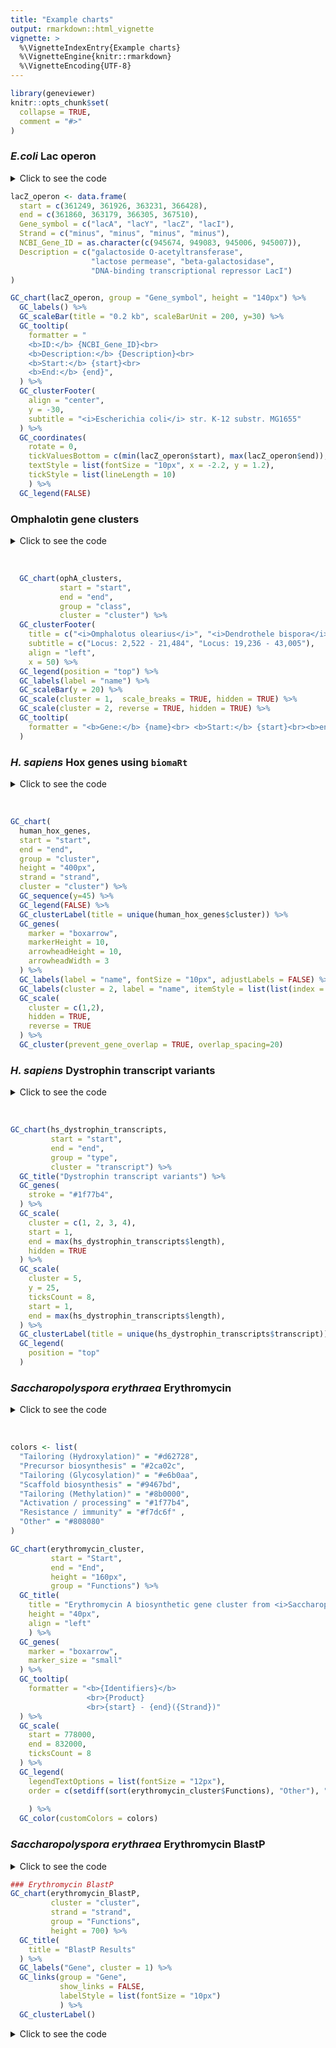 ```yaml
---
title: "Example charts"
output: rmarkdown::html_vignette
vignette: >
  %\VignetteIndexEntry{Example charts}
  %\VignetteEngine{knitr::rmarkdown}
  %\VignetteEncoding{UTF-8}
---
```


```r
library(geneviewer)
knitr::opts_chunk$set(
  collapse = TRUE,
  comment = "#>"
)
```

### *E.coli* Lac operon

<details>
<summary>Click to see the code</summary>
```r
lacZ_operon <- data.frame(
  start = c(361249, 361926, 363231, 366428), 
  end = c(361860, 363179, 366305, 367510), 
  Gene_symbol = c("lacA", "lacY", "lacZ", "lacI"), 
  Strand = c("minus", "minus", "minus", "minus"), 
  NCBI_Gene_ID = as.character(c(945674, 949083, 945006, 945007)), 
  Description = c("galactoside O-acetyltransferase", 
                  "lactose permease", "beta-galactosidase", 
                  "DNA-binding transcriptional repressor LacI")
)

GC_chart(lacZ_operon, group = "Gene_symbol", height = "140px") %>%
  GC_labels() %>%
  GC_scaleBar(title = "0.2 kb", scaleBarUnit = 200, y=30) %>%
  GC_tooltip(
    formatter = "
    <b>ID:</b> {NCBI_Gene_ID}<br>
    <b>Description:</b> {Description}<br>
    <b>Start:</b> {start}<br>
    <b>End:</b> {end}",
  ) %>%
  GC_clusterFooter(
    align = "center",
    y = -30,
    subtitle = "<i>Escherichia coli</i> str. K-12 substr. MG1655" 
  ) %>%
  GC_coordinates(
    rotate = 0,
    tickValuesBottom = c(min(lacZ_operon$start), max(lacZ_operon$end)),
    textStyle = list(fontSize = "10px", x = -2.2, y = 1.2),
    tickStyle = list(lineLength = 10)
    ) %>%
  GC_legend(FALSE)
```
</details>

```r
lacZ_operon <- data.frame(
  start = c(361249, 361926, 363231, 366428), 
  end = c(361860, 363179, 366305, 367510), 
  Gene_symbol = c("lacA", "lacY", "lacZ", "lacI"), 
  Strand = c("minus", "minus", "minus", "minus"), 
  NCBI_Gene_ID = as.character(c(945674, 949083, 945006, 945007)), 
  Description = c("galactoside O-acetyltransferase", 
                  "lactose permease", "beta-galactosidase", 
                  "DNA-binding transcriptional repressor LacI")
)

GC_chart(lacZ_operon, group = "Gene_symbol", height = "140px") %>%
  GC_labels() %>%
  GC_scaleBar(title = "0.2 kb", scaleBarUnit = 200, y=30) %>%
  GC_tooltip(
    formatter = "
    <b>ID:</b> {NCBI_Gene_ID}<br>
    <b>Description:</b> {Description}<br>
    <b>Start:</b> {start}<br>
    <b>End:</b> {end}",
  ) %>%
  GC_clusterFooter(
    align = "center",
    y = -30,
    subtitle = "<i>Escherichia coli</i> str. K-12 substr. MG1655" 
  ) %>%
  GC_coordinates(
    rotate = 0,
    tickValuesBottom = c(min(lacZ_operon$start), max(lacZ_operon$end)),
    textStyle = list(fontSize = "10px", x = -2.2, y = 1.2),
    tickStyle = list(lineLength = 10)
    ) %>%
  GC_legend(FALSE)
```

### Omphalotin gene clusters

<details>
<summary>Click to see the code</summary>
```r
  GC_chart(ophA_clusters, 
           start = "start",
           end = "end",
           group = "class",
           cluster = "cluster") %>%
  GC_clusterFooter(
    title = c("<i>Omphalotus olearius</i>", "<i>Dendrothele bispora</i>"), 
    subtitle = c("Locus: 2,522 - 21,484", "Locus: 19,236 - 43,005"),
    align = "left",
    x = 50) %>%
  GC_legend(position = "top") %>%
  GC_labels(label = "name") %>%
  GC_scaleBar(y = 20) %>%
  GC_scale(cluster = 1,  scale_breaks = TRUE, hidden = TRUE) %>%
  GC_scale(cluster = 2, reverse = TRUE, hidden = TRUE) %>%
  GC_tooltip(
    formatter = "<b>Gene:</b> {name}<br> <b>Start:</b> {start}<br><b>end:</b> {end}"
  )
```
</details>

<br>

```r
  GC_chart(ophA_clusters, 
           start = "start",
           end = "end",
           group = "class",
           cluster = "cluster") %>%
  GC_clusterFooter(
    title = c("<i>Omphalotus olearius</i>", "<i>Dendrothele bispora</i>"), 
    subtitle = c("Locus: 2,522 - 21,484", "Locus: 19,236 - 43,005"),
    align = "left",
    x = 50) %>%
  GC_legend(position = "top") %>%
  GC_labels(label = "name") %>%
  GC_scaleBar(y = 20) %>%
  GC_scale(cluster = 1,  scale_breaks = TRUE, hidden = TRUE) %>%
  GC_scale(cluster = 2, reverse = TRUE, hidden = TRUE) %>%
  GC_tooltip(
    formatter = "<b>Gene:</b> {name}<br> <b>Start:</b> {start}<br><b>end:</b> {end}"
  )
```

### *H. sapiens* Hox genes using `biomaRt`

<details>
<summary>Click to see the code</summary>
```r
# Get HOX gene positions 
library(biomaRt)

ensembl <- useMart("ensembl", dataset = "hsapiens_gene_ensembl")

hox_gene_sets <- list(
  HOXA = c("HOXA1", "HOXA2", "HOXA3", "HOXA4", "HOXA5", "HOXA6", "HOXA7", "HOXA9", "HOXA10", "HOXA11", "HOXA13"),
  HOXB = c("HOXB1", "HOXB2", "HOXB3", "HOXB4", "HOXB5", "HOXB6", "HOXB7", "HOXB8", "HOXB9", "HOXB13"),
  HOXC = c("HOXC4", "HOXC5", "HOXC6", "HOXC8", "HOXC9", "HOXC10", "HOXC11", "HOXC12", "HOXC13"),
  HOXD = c("HOXD1", "HOXD3", "HOXD4", "HOXD8", "HOXD9", "HOXD10", "HOXD11", "HOXD12", "HOXD13")
)

get_gene_positions <- function(gene_list, cluster_name) {

  result <- getBM(attributes = c('hgnc_symbol', 'chromosome_name', 'strand', 'start_position', 'end_position'),
                  filters = 'hgnc_symbol',
                  values = gene_list,
                  mart = ensembl)
  transform(result, cluster = cluster_name)
}

# Apply get_gene_positions to each gene set
hox_gene_positions <- base::lapply(names(hox_gene_sets), function(cluster_name) {
  get_gene_positions(hox_gene_sets[[cluster_name]], cluster_name)
})

# Combine the results into a single data frame
combined_hox_genes <- do.call(rbind, hox_gene_positions)

# Add gene names
combined_hox_genes$name <- paste0(substr(combined_hox_genes$hgnc_symbol, 1, 3), substr(combined_hox_genes$hgnc_symbol, 5, nchar(combined_hox_genes$hgnc_symbol)))
```

```r
GC_chart(
  combined_hox_genes,
  start = "start_position",
  end = "end_position",
  group = "cluster",
  height = "400px",
  strand = "strand",
  cluster = "cluster") %>%
  GC_sequence(y=45) %>%
  GC_legend(FALSE) %>%
  GC_clusterLabel(title = unique(human_hox_genes$cluster)) %>%
  GC_genes(
    marker = "boxarrow",
    markerHeight = 10,
    arrowheadHeight = 10,
    arrowheadWidth = 3
  ) %>% 
  GC_labels(label = "name", fontSize = "10px", adjustLabels = FALSE) %>%
  GC_labels(cluster = 2, label = "name", itemStyle = list(list(index = 5, x = -4))) %>%
  GC_scale(
    cluster = c(1,2),
    hidden = TRUE,
    reverse = TRUE
  ) %>%
  GC_cluster(prevent_gene_overlap = TRUE, overlap_spacing=20)
```
</details>

<br>

```r
GC_chart(
  human_hox_genes,
  start = "start",
  end = "end",
  group = "cluster",
  height = "400px",
  strand = "strand",
  cluster = "cluster") %>%
  GC_sequence(y=45) %>%
  GC_legend(FALSE) %>%
  GC_clusterLabel(title = unique(human_hox_genes$cluster)) %>%
  GC_genes(
    marker = "boxarrow",
    markerHeight = 10,
    arrowheadHeight = 10,
    arrowheadWidth = 3
  ) %>% 
  GC_labels(label = "name", fontSize = "10px", adjustLabels = FALSE) %>%
  GC_labels(cluster = 2, label = "name", itemStyle = list(list(index = 5, x = -4))) %>%
  GC_scale(
    cluster = c(1,2),
    hidden = TRUE,
    reverse = TRUE
  ) %>%
  GC_cluster(prevent_gene_overlap = TRUE, overlap_spacing=20)
```

### *H. sapiens* Dystrophin transcript variants

<details>
<summary>Click to see the code</summary>
```r
GC_chart(hs_dystrophin_transcripts,
         start = "start",
         end = "end",
         group = "type",
         cluster = "transcript") %>%
  GC_title("Dystrophin transcript variants") %>%
  GC_genes(
    stroke = "#1f77b4",
  ) %>%
  GC_scale(
    cluster = c(1, 2, 3, 4),
    start = 1,
    end = max(hs_dystrophin_transcripts$length),
    hidden = TRUE
  ) %>%
  GC_scale(
    cluster = 5,
    y = 25,
    ticksCount = 8,
    start = 1,
    end = max(hs_dystrophin_transcripts$length),
  ) %>%
  GC_clusterLabel(title = unique(hs_dystrophin_transcripts$transcript)) %>%
  GC_legend(
    position = "top"
  )
```
</details>

<br>

```r
GC_chart(hs_dystrophin_transcripts,
         start = "start",
         end = "end",
         group = "type",
         cluster = "transcript") %>%
  GC_title("Dystrophin transcript variants") %>%
  GC_genes(
    stroke = "#1f77b4",
  ) %>%
  GC_scale(
    cluster = c(1, 2, 3, 4),
    start = 1,
    end = max(hs_dystrophin_transcripts$length),
    hidden = TRUE
  ) %>%
  GC_scale(
    cluster = 5,
    y = 25,
    ticksCount = 8,
    start = 1,
    end = max(hs_dystrophin_transcripts$length),
  ) %>%
  GC_clusterLabel(title = unique(hs_dystrophin_transcripts$transcript)) %>%
  GC_legend(
    position = "top"
  )
```

### *Saccharopolyspora erythraea* Erythromycin

<details>
<summary>Click to see the code</summary>
```r
colors <- list(
  "Tailoring (Hydroxylation)" = "#d62728", 
  "Precursor biosynthesis" = "#2ca02c",
  "Tailoring (Glycosylation)" = "#e6b0aa", 
  "Scaffold biosynthesis" = "#9467bd", 
  "Tailoring (Methylation)" = "#8b0000", 
  "Activation / processing" = "#1f77b4", 
  "Resistance / immunity" = "#f7dc6f" ,
  "Other" = "#808080"
)

GC_chart(erythromycin_cluster, 
         start = "Start",
         end = "End",
         height = "160px",
         group = "Functions") %>%
  GC_title(
    title = "Erythromycin A biosynthetic gene cluster from <i>Saccharopolyspora erythraea</i>",
    height = 40,
    align = "left"
    ) %>%
  GC_genes(
    marker = "boxarrow",
    marker_size = "small"
  ) %>%
  GC_tooltip(
    formatter = "<b>{Identifiers}</b>
                 <br>{Product}
                 <br>{start} - {end}({Strand})" 
  ) %>%
  GC_scale(
    start = 778000,
    end = 832000,
    ticksCount = 8
  ) %>%
  GC_legend(
    legendTextOptions = list(fontSize = "12px"),
    order = c(setdiff(sort(erythromycin_cluster$Functions), "Other"), "Other")
    
    ) %>%
  GC_color(customColors = colors)
```
</details>

<br>

```r
colors <- list(
  "Tailoring (Hydroxylation)" = "#d62728", 
  "Precursor biosynthesis" = "#2ca02c",
  "Tailoring (Glycosylation)" = "#e6b0aa", 
  "Scaffold biosynthesis" = "#9467bd", 
  "Tailoring (Methylation)" = "#8b0000", 
  "Activation / processing" = "#1f77b4", 
  "Resistance / immunity" = "#f7dc6f" ,
  "Other" = "#808080"
)

GC_chart(erythromycin_cluster, 
         start = "Start",
         end = "End",
         height = "160px",
         group = "Functions") %>%
  GC_title(
    title = "Erythromycin A biosynthetic gene cluster from <i>Saccharopolyspora erythraea</i>",
    height = "40px",
    align = "left"
    ) %>%
  GC_genes(
    marker = "boxarrow",
    marker_size = "small"
  ) %>%
  GC_tooltip(
    formatter = "<b>{Identifiers}</b>
                 <br>{Product}
                 <br>{start} - {end}({Strand})" 
  ) %>%
  GC_scale(
    start = 778000,
    end = 832000,
    ticksCount = 8
  ) %>%
  GC_legend(
    legendTextOptions = list(fontSize = "12px"),
    order = c(setdiff(sort(erythromycin_cluster$Functions), "Other"), "Other")
    
    ) %>%
  GC_color(customColors = colors) 
```

### *Saccharopolyspora erythraea* Erythromycin BlastP

<details>
<summary>Click to see the code</summary>
```r
### Erythromycin BlastP
GC_chart(erythromycin_BlastP, 
         cluster = "cluster",
         strand = "strand",
         group = "Functions",
         height = 700) %>%
  GC_title(
    title = "BlastP Results"
  ) %>%
  GC_labels("Gene", cluster = 1) %>%
  GC_links(group = "Gene", 
           show_links = FALSE,
           labelStyle = list(fontSize = "10px")
           ) %>%
  GC_clusterLabel()
```
</details>


```r
### Erythromycin BlastP
GC_chart(erythromycin_BlastP, 
         cluster = "cluster",
         strand = "strand",
         group = "Functions",
         height = 700) %>%
  GC_title(
    title = "BlastP Results"
  ) %>%
  GC_labels("Gene", cluster = 1) %>%
  GC_links(group = "Gene", 
           show_links = FALSE,
           labelStyle = list(fontSize = "10px")
           ) %>%
  GC_clusterLabel()
```

<details>
<summary>Click to see the code</summary>
```r
### Erythromycin BlastP
GC_chart(erythromycin_BlastP %>% filter(cluster %in% c("BGC0000055", "BGC0000054")), 
         cluster = "cluster",
         strand = "strand",
         group = "BlastP",
         height = 250) %>%
  GC_labels("Gene", cluster = 1) %>%
  GC_genes(marker_size = "small", marker = "rbox", markerHeight = 15) %>%
  GC_links(group = "BlastP", 
           show_links = TRUE,
           identity_label = FALSE
           ) %>%
  GC_clusterLabel() %>%
  GC_legend(FALSE)
```
</details>

